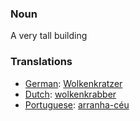 === Noun ===

A very tall building

=== Translations ===

*[[German]]: [[Wolkenkratzer]]
*[[Dutch]]: [[wolkenkrabber]]
*[[Portuguese]]: [[arranha-céu]]